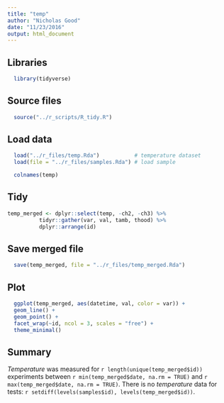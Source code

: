 ```yaml
---
title: "temp"
author: "Nicholas Good"
date: "11/23/2016"
output: html_document
---
```


## Libraries

```r
  library(tidyverse)
```

## Source files

```r
  source("../r_scripts/R_tidy.R")
```

## Load data

```r
  load("../r_files/temp.Rda")           # temperature dataset
  load(file = "../r_files/samples.Rda") # load sample
```

```r
  colnames(temp)
```

## Tidy

```r
temp_merged <- dplyr::select(temp, -ch2, -ch3) %>%
          tidyr::gather(var, val, tamb, thood) %>%
          dplyr::arrange(id)
```

## Save merged file

```r
  save(temp_merged, file = "../r_files/temp_merged.Rda")
```

## Plot

```r
  ggplot(temp_merged, aes(datetime, val, color = var)) +
  geom_line() +
  geom_point() +
  facet_wrap(~id, ncol = 3, scales = "free") +
  theme_minimal()
```

## Summary

$Temperature$ was measured for `r length(unique(temp_merged$id))` experiments between `r min(temp_merged$date, na.rm = TRUE)` and `r max(temp_merged$date, na.rm = TRUE)`. There is no $temperature$ data for tests: `r setdiff(levels(samples$id), levels(temp_merged$id))`.